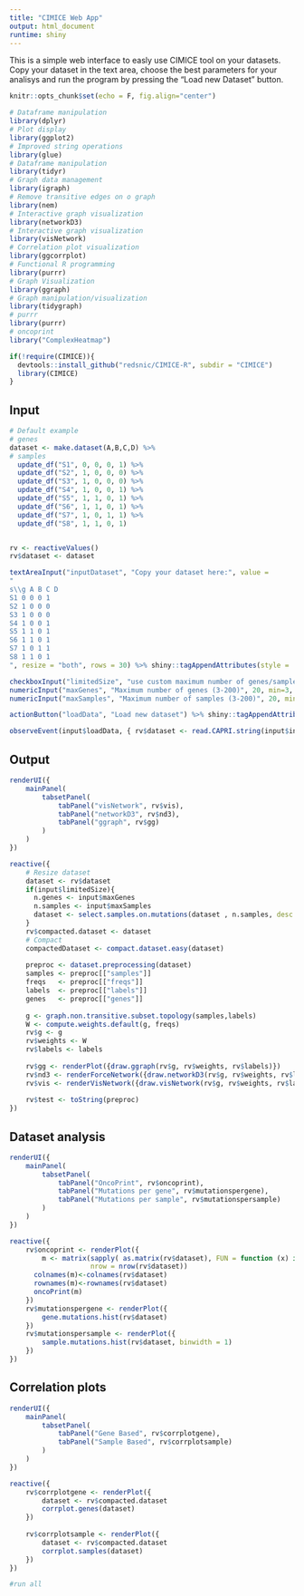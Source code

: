 ```yaml
---
title: "CIMICE Web App"
output: html_document
runtime: shiny
---
```


This is a simple web interface to easly use CIMICE tool on your datasets. Copy your dataset in the text area, choose the best parameters for 
your analisys and run the program by pressing the "Load new Dataset" button.

```r
knitr::opts_chunk$set(echo = F, fig.align="center")
```


```r
# Dataframe manipulation
library(dplyr) 
# Plot display
library(ggplot2)
# Improved string operations
library(glue)
# Dataframe manipulation
library(tidyr)
# Graph data management
library(igraph)
# Remove transitive edges on o graph
library(nem)
# Interactive graph visualization
library(networkD3)
# Interactive graph visualization
library(visNetwork)
# Correlation plot visualization
library(ggcorrplot)
# Functional R programming
library(purrr)
# Graph Visualization
library(ggraph)
# Graph manipulation/visualization
library(tidygraph)
# purrr
library(purrr)
# oncoprint
library("ComplexHeatmap")
```

```r
if(!require(CIMICE)){
  devtools::install_github("redsnic/CIMICE-R", subdir = "CIMICE")
  library(CIMICE)
}
```

## Input


```r

# Default example
# genes
dataset <- make.dataset(A,B,C,D) %>%
# samples
  update_df("S1", 0, 0, 0, 1) %>%
  update_df("S2", 1, 0, 0, 0) %>%
  update_df("S3", 1, 0, 0, 0) %>%
  update_df("S4", 1, 0, 0, 1) %>%
  update_df("S5", 1, 1, 0, 1) %>%
  update_df("S6", 1, 1, 0, 1) %>%
  update_df("S7", 1, 0, 1, 1) %>%
  update_df("S8", 1, 1, 0, 1) 


rv <- reactiveValues()
rv$dataset <- dataset

textAreaInput("inputDataset", "Copy your dataset here:", value = 
"
s\\g A B C D
S1 0 0 0 1
S2 1 0 0 0
S3 1 0 0 0
S4 1 0 0 1
S5 1 1 0 1
S6 1 1 0 1
S7 1 0 1 1 
S8 1 1 0 1
", resize = "both", rows = 30) %>% shiny::tagAppendAttributes(style = 'width: 100%;')

checkboxInput("limitedSize", "use custom maximum number of genes/samples (default, unlimited)", value = FALSE) %>% shiny::tagAppendAttributes(style = 'width: 100%;')
numericInput("maxGenes", "Maximum number of genes (3-200)", 20, min=3, max=200) %>% shiny::tagAppendAttributes(style = 'width: 100%;')
numericInput("maxSamples", "Maximum number of samples (3-200)", 20, min=3, max=200) %>% shiny::tagAppendAttributes(style = 'width: 100%;')

actionButton("loadData", "Load new dataset") %>% shiny::tagAppendAttributes(style = 'width: 100%;')

observeEvent(input$loadData, { rv$dataset <- read.CAPRI.string(input$inputDataset) })
```

## Output

```r
renderUI({
    mainPanel(
        tabsetPanel(
            tabPanel("visNetwork", rv$vis),
            tabPanel("networkD3", rv$nd3),
            tabPanel("ggraph", rv$gg)
        )
    )
})
```

```r
reactive({
    # Resize dataset
    dataset <- rv$dataset
    if(input$limitedSize){
      n.genes <- input$maxGenes
      n.samples <- input$maxSamples
      dataset <- select.samples.on.mutations(dataset , n.samples, desc = F) %>% select.genes.on.mutations(n.genes)
    }
    rv$compacted.dataset <- dataset
    # Compact
    compactedDataset <- compact.dataset.easy(dataset)
    
    preproc <- dataset.preprocessing(dataset)
    samples <- preproc[["samples"]]
    freqs   <- preproc[["freqs"]]
    labels  <- preproc[["labels"]]
    genes   <- preproc[["genes"]]
    
    g <- graph.non.transitive.subset.topology(samples,labels)
    W <- compute.weights.default(g, freqs)
    rv$g <- g
    rv$weights <- W
    rv$labels <- labels
  
    rv$gg <- renderPlot({draw.ggraph(rv$g, rv$weights, rv$labels)})
    rv$nd3 <- renderForceNetwork({draw.networkD3(rv$g, rv$weights, rv$labels)})
    rv$vis <- renderVisNetwork({draw.visNetwork(rv$g, rv$weights, rv$labels)})
    
    rv$test <- toString(preproc)
})
```

## Dataset analysis

```r
renderUI({
    mainPanel(
        tabsetPanel(
            tabPanel("OncoPrint", rv$oncoprint),
            tabPanel("Mutations per gene", rv$mutationspergene),
            tabPanel("Mutations per sample", rv$mutationspersample)
        )
    )
})
```


```r
reactive({
    rv$oncoprint <- renderPlot({
        m <- matrix(sapply( as.matrix(rv$dataset), FUN = function (x) if(x==0) " " else "MUT"), 
                    nrow = nrow(rv$dataset))
      colnames(m)<-colnames(rv$dataset)
      rownames(m)<-rownames(rv$dataset)
      oncoPrint(m)
    })
    rv$mutationspergene <- renderPlot({
        gene.mutations.hist(rv$dataset)
    })  
    rv$mutationspersample <- renderPlot({
        sample.mutations.hist(rv$dataset, binwidth = 1)
    })  
})
```

## Correlation plots

```r
renderUI({
    mainPanel(
        tabsetPanel(
            tabPanel("Gene Based", rv$corrplotgene),
            tabPanel("Sample Based", rv$corrplotsample)
        )
    )
})
```

```r
reactive({
    rv$corrplotgene <- renderPlot({
        dataset <- rv$compacted.dataset
        corrplot.genes(dataset)
    })
    
    rv$corrplotsample <- renderPlot({
        dataset <- rv$compacted.dataset
        corrplot.samples(dataset)
    })
})
```


```r
#run all
```



